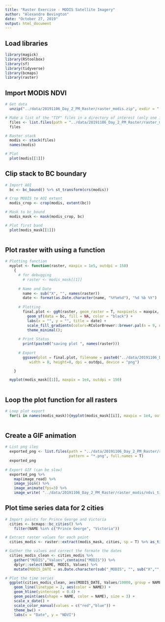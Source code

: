 ```yaml
---
title: "Raster Exercise - MODIS Satellite Imagery"
author: "Alexandre Bevington"
date: "October 27, 2019"
output: html_document
---
```


<!--

  Copyright 2019 Province of British Columbia

  Licensed under the Apache License, Version 2.0 (the "License");
  you may not use this file except in compliance with the License.
  You may obtain a copy of the License at

  http://www.apache.org/licenses/LICENSE-2.0

  Unless required by applicable law or agreed to in writing, software distributed under the License is distributed on an "AS IS" BASIS,
  WITHOUT WARRANTIES OR CONDITIONS OF ANY KIND, either express or implied.
  See the License for the specific language governing permissions and limitations under the License.

-->


## Load libraries

```r

library(magick)
library(RStoolbox)
library(sf)
library(tidyverse)
library(bcmaps)
library(raster)
```

## Import MODIS NDVI

```r
# Get data
  unzip("../data/20191106_Day_2_PM_Raster/raster_modis.zip", exdir = "../data/20191106_Day_2_PM_Raster")

# Make a list of the "TIF" files in a directory of interest (only one in this case)
  files <- list.files(path = "../data/20191106_Day_2_PM_Raster/raster_modis/ndvi", pattern = ".tif$", full.names = T)
  files

# Raster stack
  modis <- stack(files)
  names(modis)

# Plot
  plot(modis[[1]])

```


## Clip stack to BC boundary

```r

# Import AOI 
  bc <- bc_bound() %>% st_transform(crs(modis)) 

# Crop MODIS to AOI extent
  modis_crop <- crop(modis, extent(bc))

# Mask to bc_bound
  modis_mask <- mask(modis_crop, bc)

# Plot first band
  plot(modis_mask[[1]])
  
```

## Plot raster with using a function

```r

# Plotting function
  myplot <- function(raster, maxpix = 1e5, outdpi = 150)
    {
      # for debugging
        # raster <- modis_mask[[1]] 
      
      # Name and Date
        name <- sub("X", "", names(raster))
        date <- format(as.Date.character(name, "%Y%m%d"), "%d %b %Y")
      
      # Plotting
        final.plot <- ggR(raster, geom_raster = T, maxpixels = maxpix, ) + 
          geom_sf(data = bc, fill = NA, color = "black") + 
          labs(x = "", y = "", title = date) +
          scale_fill_gradientn(colors=RColorBrewer::brewer.pal(n = 9, name = "BuGn"), guide = FALSE, na.value = NA) +
          theme_minimal(); 
        
      # Print Status
        print(paste0("saving plot ", names(raster)))
      
      # Export 
        ggsave(plot = final.plot, filename = paste0("../data/20191106_Day_2_PM_Raster/raster_modis/",name,"_",as.character(maxpix),"_",outdpi,"_","out.png"),
           width = 8, height=8, dpi = outdpi, device = "png")

    }

  myplot(modis_mask[[1]], maxpix = 1e4, outdpi = 150)
  
```

## Loop the plot function for all rasters

```r

# Loop plot export
  for(i in names(modis_mask)){myplot(modis_mask[[i]], maxpix = 1e4, outdpi = 150)}
    
```

## Create a GIF animation

```r

# List png iles
  exported_png <- list.files(path = "../data/20191106_Day_2_PM_Raster/raster_modis/", 
                             pattern = "*.png", full.names = T) 
  exported_png
  
# Export GIF (can be slow)
  exported_png %>% 
    map(image_read) %>%
    image_join() %>% 
    image_animate(fps=3) %>% 
    image_write( "../data/20191106_Day_2_PM_Raster/raster_modis/ndvi_timelapse.gif")

```

## Plot time series data for 2 cities

```r

# Import points for Prince George and Victoria
  cities <- bcmaps::bc_cities() %>% 
    filter(NAME %in% c("Prince George", "Victoria"))

# Extract raster values for each point 
  cities_modis <- raster::extract(modis_mask, cities, sp = T) %>% as_tibble()

# Gather the values and correct the formate the dates
  cities_modis_clean <- cities_modis %>% 
    gather("MODIS","Values",contains("MODIS")) %>% 
    dplyr::select(NAME, MODIS, Values) %>% 
    mutate(MODIS_DATE = as.Date.character(sub("_MODIS", "", sub("X","",MODIS)), format = "%Y%m%d"))

# Plot the time series
  ggplot(cities_modis_clean, aes(MODIS_DATE, Values/10000, group = NAME)) + 
    geom_line(linetype = 2, aes(color = NAME)) +
    geom_hline(yintercept = 0.4) +
    geom_point(aes(shape = NAME, color = NAME), size = 3) +
    scale_x_date() +
    scale_color_manual(values = c("red","blue")) + 
    theme_bw() + 
    labs(x = "Date", y = "NDVI")

```

